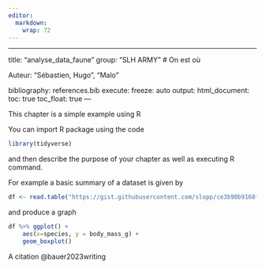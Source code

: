 ```yaml
---
editor: 
  markdown: 
    wrap: 72
---
```


------------------------------------------------------------------------

title: "analyse_data_faune" group: "SLH ARMY" \# On est où

Auteur: "Sébastien, Hugo", "Malo"

bibliography: references.bib execute: freeze: auto output:
html_document: toc: true toc_float: true ---

This chapter is a simple example using R

You can import R package using the code

```r
library(tidyverse)
```

and then describe the purpose of your chapter as well as executing R
command.

For example a basic summary of a dataset is given by

```r
df <- read.table("https://gist.githubusercontent.com/slopp/ce3b90b9168f2f921784de84fa445651/raw/4ecf3041f0ed4913e7c230758733948bc561f434/penguins.csv", sep = "," , header = TRUE)
```

and produce a graph

```r
df %>% ggplot() +
	aes(x=species, y = body_mass_g) +
	geom_boxplot()  
```

A citation @bauer2023writing
